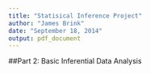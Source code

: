 ```yaml
---
title: "Statisical Inference Project"
author: "James Brink"
date: "September 18, 2014"
output: pdf_document
---
```


##Part 2: Basic Inferential Data Analysis

